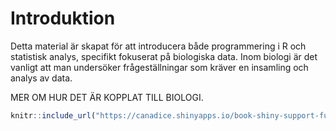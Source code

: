 # Introduktion
Detta material är skapat för att introducera både programmering i R och statistisk analys, specifikt fokuserat på biologiska data. Inom biologi är det vanligt att man undersöker frågeställningar som kräver en insamling och analys av data.

MER OM HUR DET ÄR KOPPLAT TILL BIOLOGI.

```r
knitr::include_url("https://canadice.shinyapps.io/book-shiny-support-functions/#anova")
```



